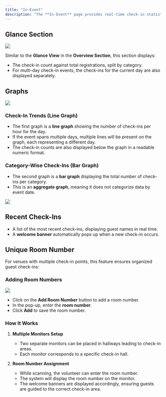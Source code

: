 ```yaml
---
title: "In-Event"
description: "The **In-Event** page provides real-time check-in statistics and analytics for an ongoing event."
---
```


## Glance Section

<Frame>
<img
  className="rounded-lg shadow-md" 
  src="/images/event/inEvent/glance.png"
/>
</Frame>

Similar to the **Glance View** in the **Overview Section**, this section displays:
- The check-in count against total registrations, split by category.
- For multi-day check-in events, the check-ins for the current day are also displayed separately.

## Graphs

<Frame caption="check-in trends and category-wise check-ins">
<img
  className="rounded-lg shadow-md" 
  src="/images/event/inEvent/graphs.png"
/>
</Frame>

### Check-In Trends (Line Graph)
- The first graph is a **line graph** showing the number of check-ins per hour for the day.
- If the event spans multiple days, multiple lines will be present on the graph, each representing a different day.
- The check-in counts are also displayed below the graph in a readable numeric format.

### Category-Wise Check-Ins (Bar Graph)
- The second graph is a **bar graph** displaying the total number of check-ins per category.
- This is an **aggregate graph**, meaning it does not categorize data by event date.

<Frame caption="names of the guests who have checked in recently, sorted by check
">
<img
  className="rounded-lg shadow-md" 
  src="/images/event/inEvent/recentCheckins.png"
/>
</Frame>

## Recent Check-Ins
- A list of the most recent check-ins, displaying guest names in real time.
- A **welcome banner** automatically pops up when a new check-in occurs.

## Unique Room Number
For venues with multiple check-in points, this feature ensures organized guest check-ins:

### Adding Room Numbers

<Frame>
<img
  className="rounded-lg shadow-md" 
  src="/images/event/inEvent/roomNumber.png"
/>
</Frame>


- Click on the **Add Room Number** button to add a room number.
- In the pop-up, enter the **room number**.
- Click **Add** to save the room number.

### How It Works

1. **Multiple Monitors Setup**
   - Two separate monitors can be placed in hallways leading to check-in areas.
   - Each monitor corresponds to a specific check-in hall.

2. **Room Number Assignment**
   - While scanning, the volunteer can enter the room number.
   - The system will display the room number on the monitor.
   - The welcome banners are displayed accordingly, ensuring guests are guided to the correct check-in area.